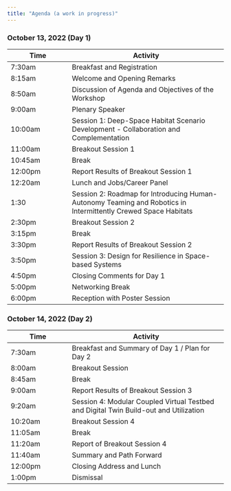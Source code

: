 ```yaml
---
title: "Agenda (a work in progress)"
---
```


### October 13, 2022 (Day 1)

| Time | Activity |
|------|---------------|
| 7:30am | Breakfast and Registration |
| 8:15am | Welcome and Opening Remarks |
| 8:50am | Discussion of Agenda and Objectives of the Workshop | 
| 9:00am | Plenary Speaker |
| 10:00am | Session 1: Deep-Space Habitat Scenario Development - Collaboration and Complementation |
| 11:00am | Breakout Session 1 |
| 10:45am | Break |
| 12:00pm | Report Results of Breakout Session 1 |
| 12:20am | Lunch and Jobs/Career Panel |
| 1:30 | Session 2: Roadmap for Introducing Human-Autonomy Teaming and Robotics in Intermittently Crewed Space Habitats |
| 2:30pm | Breakout Session 2 |
| 3:15pm | Break |
| 3:30pm | Report Results of Breakout Session 2 |
| 3:50pm | Session 3: Design for Resilience in Space-based Systems |
| 4:50pm | Closing Comments for Day 1 |
| 5:00pm | Networking Break | 
| 6:00pm | Reception with Poster Session |

### October 14, 2022 (Day 2)

| Time | Activity |
|------|---------------|
| 7:30am | Breakfast and Summary of Day 1 / Plan for Day 2 |
| 8:00am | Breakout Session |
| 8:45am | Break |
| 9:00am | Report Results of Breakout Session 3 |
| 9:20am | Session 4: Modular Coupled Virtual Testbed and Digital Twin Build-out and Utilization 
| 10:20am | Breakout Session 4 |
| 11:05am | Break |
| 11:20am | Report of Breakout Session 4 | 
| 11:40am | Summary and Path Forward | 
| 12:00pm | Closing Address and Lunch |
| 1:00pm | Dismissal |
